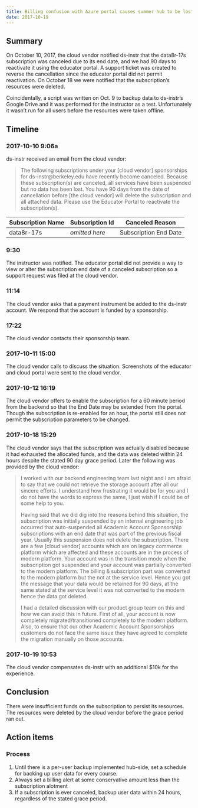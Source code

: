 ```yaml
---
title: Billing confusion with Azure portal causes summer hub to be lost
date: 2017-10-19 
---
```


## Summary

On October 10, 2017, the cloud vendor notified ds-instr that the data8r-17s subscription was canceled due to its end date, and we had 90 days to reactivate it using the educator portal. A support ticket was created to reverse the cancellation since the educator portal did not permit reactivation. On October 18 we were notified that the subscription's resources were deleted.

Coincidentally, a script was written on Oct. 9 to backup data to ds-instr's Google Drive and it was performed for the instructor as a test. Unfortunately it wasn't run for all users before the resources were taken offline.

## Timeline

### 2017-10-10 9:06a

ds-instr received an email from the cloud vendor:

> The following subscriptions under your [cloud vendor] sponsorships for ds-instr@berkeley.edu have recently become canceled.
> Because these subscription(s) are canceled, all services have been suspended but no data has been lost. You have 90 days from the date of cancellation before [the cloud vendor] will delete the subscription and all attached data. Please use the Educator Portal to reactivate the subscription(s).

| Subscription Name | Subscription Id | Canceled Reason       |
| ----------------- | --------------- | --------------------- |
| data8r-17s        | *omitted here*  | Subscription End Date |

### 9:30

The instructor was notified. The educator portal did not provide a way to view or alter the subscription end date of a canceled subscription so a support request was filed at the cloud vendor.

### 11:14

The cloud vendor asks that a payment instrument be added to the ds-instr account. We respond that the account is funded by a sponsorship.

### 17:22

The cloud vendor contacts their sponsorship team.

### 2017-10-11 15:00

The cloud vendor calls to discuss the situation. Screenshots of the educator and cloud portal were sent to the cloud vendor.

### 2017-10-12 16:19

The cloud vendor offers to enable the subscription for a 60 minute period from the backend so that the End Date may be extended from the portal. Though the subscription is re-enabled for an hour, the portal still does not permit the subscription parameters to be changed.

### 2017-10-18 15:29

The cloud vendor says that the subscription was actually disabled because it had exhausted the allocated funds, and the data was deleted within 24 hours despite the stated 90 day grace period. Later the following was provided by the cloud vendor:

> I worked with our backend engineering team last night and I am afraid to say that we could not retrieve the storage account after all our sincere efforts. I understand how frustrating it would be for you and I do not have the words to express the same, I just wish if I could be of some help to you.
>
> Having said that we did dig into the reasons behind this situation, the subscription was initially suspended by an internal engineering job occurred that auto-suspended all Academic Account Sponsorship subscriptions with an end date that was part of the previous fiscal year. Usually this suspension does not delete the subscription. There are a few [cloud vendor] accounts which are on legacy commerce platform which are affected and these accounts are in the process of modern platform. Your account was in the transition mode when the subscription got suspended and your account was partially converted to the modern platform. The billing & subscription part was converted to the modern platform but the not at the service level. Hence you got the message that your data would be retained for 90 days, at the same stated at the service level it was not converted to the modern hence the data got deleted.
>
> I had a detailed discussion with our product group team on this and how we can avoid this in future. First of all, your account is now completely migrated/transitioned completely to the modern platform. Also, to ensure that our other Academic Account Sponsorships customers do not face the same issue they have agreed to complete the migration manually on those accounts.

### 2017-10-19 10:53

The cloud vendor compensates ds-instr with an additional $10k for the experience.

## Conclusion

There were insufficient funds on the subscription to persist its resources. The resources were deleted by the cloud vendor before the grace period ran out.

## Action items

### Process

1. Until there is a per-user backup implemented hub-side, set a schedule for backing up user data for every course.
1. Always set a billing alert at some conservative amount less than the subscription alotment
1. If a subscription is ever canceled, backup user data within 24 hours, regardless of the stated grace period.
